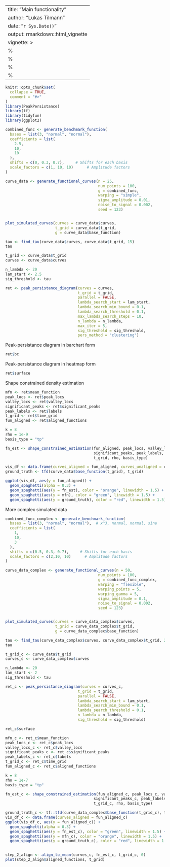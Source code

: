  ---
 title: "Main functionality"
 author: "Lukas Tilmann"
 date: "`r Sys.Date()`"
 output: rmarkdown::html_vignette
 vignette: >
   %\VignetteIndexEntry{Main functionality}
   %\VignetteEngine{knitr::rmarkdown}
   %\VignetteEncoding{UTF-8}
   %\VignetteDepends{tf, ggplot2}
 ---


```r
knitr::opts_chunk$set(
  collapse = TRUE,
  comment = "#>"
)
library(PeakPersistance)
library(tf)
library(tidyfun)
library(ggplot2)
```

```r
combined_func <- generate_benchmark_function(
  bases = list(3, "normal", "normal"), 
  coefficients = list(
    2.5,
    10,
    10
  ),
  shifts = c(0, 0.3, 0.7),     # Shifts for each basis
  scale_factors = c(1, 10, 10)      # Amplitude factors
)

curve_data <- generate_functional_curves(n = 25,
                                         num_points = 100,
                                         g = combined_func,
                                         warping = "simple",
                                         sigma_amplitude = 0.01,
                                         noise_to_signal = 0.002,
                                         seed = 123)


plot_simulated_curves(curves = curve_data$curves,
                      t_grid = curve_data$t_grid,
                      g = curve_data$base_function)
```
```r
tau <- find_tau(curve_data$curves, curve_data$t_grid, 15)
tau
```


```r
t_grid <- curve_data$t_grid
curves <- curve_data$curves

n_lambda <- 20
lam_start <- 2.5
sig_threshold <- tau
```


```r
ret <- peak_persistance_diagram(curves = curves, 
                                t_grid = t_grid,
                                parallel = FALSE,
                                lambda_search_start = lam_start,
                                lambda_search_min_bound = 0.1,
                                lambda_search_threshold = 0.1,
                                max_lambda_search_steps = 10,
                                n_lambda = n_lambda,
                                max_iter = 5,
                                sig_threshold = sig_threshold, 
                                pers_method = "clustering")
```

Peak-persistance diagram in barchart form
```r
ret$bc
```

Peak-persistance diagram in heatmap form
```r
ret$surface
```

Shape constrained density estimation

```r
mfn <- ret$mean_function
peak_locs <- ret$peak_locs
valley_locs <- ret$valley_locs
significant_peaks <- ret$significant_peaks
peak_labels <- ret$labels
t_grid <- ret$time_grid
fun_aligned <- ret$aligned_functions

k = 8
rho = 1e-9
basis_type = "tp"

fn_est <- shape_constrained_estimation(fun_aligned, peak_locs, valley_locs, 
                                       significant_peaks, peak_labels, mfn, k, 
                                       t_grid, rho, basis_type)
```



```r
vis_df <- data.frame(curves_aligned = fun_aligned, curves_unaligned = curves)
ground_truth <- tfd(curve_data$base_function(t_grid), t_grid)

ggplot(vis_df, aes(y = fun_aligned)) +
  geom_spaghetti(alpha = 0.3) +
  geom_spaghetti(aes(y = fn_est), color = "orange", linewidth = 1.5) +
  geom_spaghetti(aes(y = mfn), color = "green", linewidth = 1.5) +
  geom_spaghetti(aes(y = ground_truth), color = "red", linewidth = 1.5)
```


More complex simulated data
```r
combined_func_complex <- generate_benchmark_function(
  bases = list(3, "normal", "normal"),  # x^3, normal, normal, sine
  coefficients = list(
    1,
    10,
    3
  ),
  shifts = c(0.5, 0.3, 0.7),     # Shifts for each basis
  scale_factors = c(2,10, 10)      # Amplitude factors
)

curve_data_complex <- generate_functional_curves(n = 50,
                                         num_points = 100,
                                         g = combined_func_complex,
                                         warping = "flexible",
                                         warping_points = 5,
                                         warping_gamma = 5,
                                         sigma_amplitude = 0.1,
                                         noise_to_signal = 0.002,
                                         seed = 123)


plot_simulated_curves(curves = curve_data_complex$curves,
                      t_grid = curve_data_complex$t_grid,
                      g = curve_data_complex$base_function)
```
```r
tau <- find_tau(curve_data_complex$curves, curve_data_complex$t_grid, 25)
tau
```


```r
t_grid_c <- curve_data$t_grid
curves_c <- curve_data_complex$curves

n_lambda <- 20
lam_start <- 2
sig_threshold <- tau

ret_c <- peak_persistance_diagram(curves = curves_c, 
                                t_grid = t_grid,
                                parallel = FALSE,
                                lambda_search_start = lam_start,
                                lambda_search_min_bound = 0.1,
                                lambda_search_threshold = 0.1,
                                n_lambda = n_lambda,
                                sig_threshold = sig_threshold)
```


```r
ret_c$surface
```

```r
mfn_c <- ret_c$mean_function
peak_locs_c <- ret_c$peak_locs
valley_locs_c <- ret_c$valley_locs
significant_peaks_c <- ret_c$significant_peaks
peak_labels_c <- ret_c$labels
t_grid_c <- ret_c$time_grid
fun_aligned_c <- ret_c$aligned_functions

k = 8
rho = 1e-7
basis_type = "tp"

fn_est_c <- shape_constrained_estimation(fun_aligned_c, peak_locs_c, valley_locs_c, 
                                       significant_peaks_c, peak_labels_c, mfn_c, k, 
                                       t_grid_c, rho, basis_type)
```


```r
ground_truth_c <- tf::tfd(curve_data_complex$base_function(t_grid_c), t_grid_c)
vis_df_c <- data.frame(curves_aligned = fun_aligned_c)
ggplot(vis_df_c, aes(y = fun_aligned_c)) +
  geom_spaghetti(alpha = 0.3) +
  geom_spaghetti(aes(y = fn_est_c), color = "green", linewidth = 1.5) + 
  geom_spaghetti(aes(y = mfn_c), color = "orange", linewidth = 1.5) +
  geom_spaghetti(aes(y = ground_truth_c), color = "red", linewidth = 1.5)
  
```

```r
step_2_align <- align_to_mean(curves_c, fn_est_c, t_grid_c, 0)
plot(step_2_align$aligned_functions, t_grid)
```

